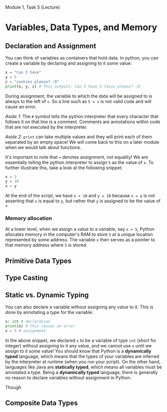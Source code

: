 Module 1, Task 5 (Lecture)

# Variables, Data Types, and Memory

## Declaration and Assignment

You can think of variables as containers that hold data. In python, you can create a variable by declaring and assigning to it some value:

```py
x = "Can I have"
y = 5
z = "cookies please? :D"
print(x, y, z) # This outputs: Can I have 5 tacos please? :D
```

During assignment, the variable to which the data will be assigned to is always to the left of `=`. So a line such as `5 = x` is not valid code and will cause an error.

*Aside 1:* The `#` symbol tells the python interpreter that every character that follows it on that line is a comment. Comments are annotations within code that are not executed by the interpreter.

*Aside 2:* `print` can take multiple values and they will print each of them separated by an empty space! We will come back to this on a later module when we would talk about functions.

It's important to note that `=` denotes assignment, not equality! We are essentially telling the python interpreter to assign `5` as the value of `x`. To further illustrate this, take a look at the following snippet:

```py
x = 5
y = 10
x = y
```

At the end of the script, we have `x = 10` and `y = 10` because `x = y` is not asserting that `x` is equal to `y`, but rather that `y` is assigned to be the value of `x`

### Memory allocation

At a lower level, when we assign a value to a variable, say `x = 5`, Python allocates memory in the computer's RAM to store `5` at a unique location represented by some address. The variable `x` then serves as a pointer to that memory address where `5` is stored.  

## Primitive Data Types

## Type Casting

## Static vs. Dynamic Typing

You can also declare a variable without assigning any value to it. This is done by annotating a type for the variable:

```py
x: int # declaration
print(x) # this causes an error
x = 5 # assignment
```

In the above snippet, we declared `x` to be a variable of type `int` (short for integer) without assigning to it any value, and we cannot use `x` until we assign to it some value! You should know that Python is a **dynamically typed** language, which means that the types of your variables are inferred by the interpreter at runtime (when you run your script). On the other hand, languages like Java are **statically typed**, which means all variables must be annotated a type. Being a **dynamically typed** language, there is generally no reason to declare variables without assignment in Python.

Though 

## Composite Data Types
